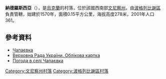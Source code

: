 {{coord|49|24|40|N|29|3|35|E|scale:30000|display=title}}

'''納德羅斯西亞'''（{{lang-uk|Надросся}}），是[[烏克蘭|烏克蘭]]的村落，位於該國西南部[[文尼察州|文尼察州]]，由[[波格列比謝區|波格列比謝區]]負責管轄，始建於1570年，面積0.15平方公里，海拔高度278米，2001年人口361。

==參考資料==
* [http://w1.c1.rada.gov.ua/pls/z7502/A005?rdat1=19.11.2012&rf7571=2829 Чапаєвка]{{dead link|date=2018年4月 |bot=InternetArchiveBot |fix-attempted=yes }}
* [http://gska2.rada.gov.ua/pls/z7502/A005?rdat1=08.05.2010&rf7571=2829 Верховна Рада України. Облікова картка]{{dead link|date=2018年1月 |bot=InternetArchiveBot |fix-attempted=yes }}
* [http://weather.in.ua/ua/vinnickaja/27811 Погода в селі Чапаєвка] {{Wayback|url=http://weather.in.ua/ua/vinnickaja/27811 |date=20161220100750 }}

[[Category:文尼察州村落|Category:文尼察州村落]]
[[Category:波格列比謝區村落|Category:波格列比謝區村落]]


{{Vinnytsia-geo-stub}}